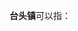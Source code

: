 '''台头镇'''可以指：
{{PRC admin/disambig|12/02/23/104/000|14/10/29/102/000|37/07/83/104/000}}
{{disambig|cat=三字中国镇名消歧义}}